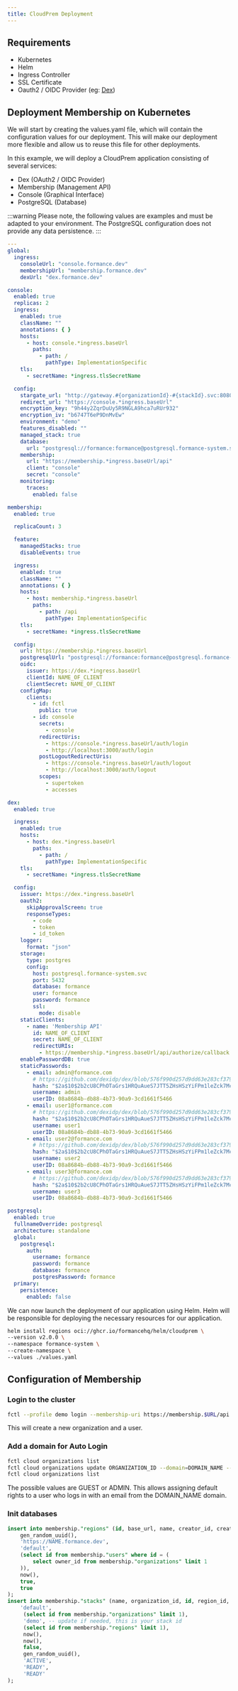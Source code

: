 ```yaml
---
title: CloudPrem Deployment
---
```

## Requirements
- Kubernetes
- Helm
- Ingress Controller
- SSL Certificate
- Oauth2 / OIDC Provider (eg: [Dex](https://dexidp.io/))

## Deployment Membership on Kubernetes
We will start by creating the values.yaml file, which will contain the configuration values for our deployment. This will make our deployment more flexible and allow us to reuse this file for other deployments.

In this example, we will deploy a CloudPrem application consisting of several services:

* Dex (OAuth2 / OIDC Provider)
* Membership (Management API)
* Console (Graphical Interface)
* PostgreSQL (Database)


:::warning
Please note, the following values are examples and must be adapted to your environment. The PostgreSQL configuration does not provide any data persistence.
:::

```yaml
---
global:
  ingress:
    consoleUrl: "console.formance.dev"
    membershipUrl: "membership.formance.dev"
    dexUrl: "dex.formance.dev"

console:
  enabled: true
  replicas: 2
  ingress:
    enabled: true
    className: ""
    annotations: { }
    hosts:
      - host: console.*ingress.baseUrl
        paths:
          - path: /
            pathType: ImplementationSpecific
    tls:
      - secretName: *ingress.tlsSecretName

  config:
    stargate_url: "http://gateway.#{organizationId}-#{stackId}.svc:8080/api" # DO NOT CHANGE
    redirect_url: "https://console.*ingress.baseUrl"
    encryption_key: "9h44y2ZqrDuUy5R9NGLA9hca7uRUr932"
    encryption_iv: "b6747T6eP9DnMvEw"
    environment: "demo"
    features_disabled: ""
    managed_stack: true
    database:
      url: "postgresql://formance:formance@postgresql.formance-system.svc:5432/console?sslmode=disable"
    membership:
      url: "https://membership.*ingress.baseUrl/api"
      client: "console"
      secret: "console"
    monitoring:
      traces:
        enabled: false

membership:
  enabled: true

  replicaCount: 3

  feature:
    managedStacks: true
    disableEvents: true

  ingress:
    enabled: true
    className: ""
    annotations: { }
    hosts:
      - host: membership.*ingress.baseUrl
        paths:
          - path: /api
            pathType: ImplementationSpecific
    tls:
      - secretName: *ingress.tlsSecretName

  config:
    url: https://membership.*ingress.baseUrl
    postgresqlUrl: "postgresql://formance:formance@postgresql.formance-system.svc:5432/formance?sslmode=disable"
    oidc:
      issuer: https://dex.*ingress.baseUrl
      clientId: NAME_OF_CLIENT
      clientSecret: NAME_OF_CLIENT
    configMap:
      clients:
        - id: fctl
          public: true
        - id: console
          secrets:
            - console
          redirectUris:
            - https://console.*ingress.baseUrl/auth/login
            - http://localhost:3000/auth/login
          postLogoutRedirectUris:
            - https://console.*ingress.baseUrl/auth/logout
            - http://localhost:3000/auth/logout
          scopes:
            - supertoken
            - accesses

dex:
  enabled: true

  ingress:
    enabled: true
    hosts:
      - host: dex.*ingress.baseUrl
        paths:
          - path: /
            pathType: ImplementationSpecific
    tls:
      - secretName: *ingress.tlsSecretName

  config:
    issuer: https://dex.*ingress.baseUrl
    oauth2:
      skipApprovalScreen: true
      responseTypes:
        - code
        - token
        - id_token
    logger:
      format: "json"
    storage:
      type: postgres
      config:
        host: postgresql.formance-system.svc
        port: 5432
        database: formance
        user: formance
        password: formance
        ssl:
          mode: disable
    staticClients:
      - name: 'Membership API'
        id: NAME_OF_CLIENT
        secret: NAME_OF_CLIENT
        redirectURIs:
          - https://membership.*ingress.baseUrl/api/authorize/callback
    enablePasswordDB: true
    staticPasswords:
      - email: admin@formance.com
        # https://github.com/dexidp/dex/blob/576f990d257d9dd63e283cf379960e50506e8bcc/examples/config-dev.yaml#L145
        hash: "$2a$10$2b2cU8CPhOTaGrs1HRQuAueS7JTT5ZHsHSzYiFPm1leZck7Mc8T4W" # password
        username: admin
        userID: 08a8684b-db88-4b73-90a9-3cd1661f5466
      - email: user1@formance.com
        # https://github.com/dexidp/dex/blob/576f990d257d9dd63e283cf379960e50506e8bcc/examples/config-dev.yaml#L145
        hash: "$2a$10$2b2cU8CPhOTaGrs1HRQuAueS7JTT5ZHsHSzYiFPm1leZck7Mc8T4W" # password
        username: user1
        userID: 08a8684b-db88-4b73-90a9-3cd1661f5466
      - email: user2@formance.com
        # https://github.com/dexidp/dex/blob/576f990d257d9dd63e283cf379960e50506e8bcc/examples/config-dev.yaml#L145
        hash: "$2a$10$2b2cU8CPhOTaGrs1HRQuAueS7JTT5ZHsHSzYiFPm1leZck7Mc8T4W" # password
        username: user2
        userID: 08a8684b-db88-4b73-90a9-3cd1661f5466
      - email: user3@formance.com
        # https://github.com/dexidp/dex/blob/576f990d257d9dd63e283cf379960e50506e8bcc/examples/config-dev.yaml#L145
        hash: "$2a$10$2b2cU8CPhOTaGrs1HRQuAueS7JTT5ZHsHSzYiFPm1leZck7Mc8T4W" # password
        username: user3
        userID: 08a8684b-db88-4b73-90a9-3cd1661f5466

postgresql:
  enabled: true
  fullnameOverride: postgresql
  architecture: standalone
  global:
    postgresql:
      auth:
        username: formance
        password: formance
        database: formance
        postgresPassword: formance
  primary:
    persistence:
      enabled: false
```
We can now launch the deployment of our application using Helm. Helm will be responsible for deploying the necessary resources for our application.
```bash
helm install regions oci://ghcr.io/formancehq/helm/cloudprem \
--version v2.0.0 \
--namespace formance-system \
--create-namespace \
--values ./values.yaml
```

## Configuration of Membership

### Login to the cluster

```bash
fctl --profile demo login --membership-uri https://membership.$URL/api
```

This will create a new organization and a user.

### Add a domain for Auto Login
```bash
fctl cloud organizations list
fctl cloud organizations update ORGANIZATION_ID --domain=DOMAIN_NAME --default-organization-role=GUEST --default-stack-role=GUEST
fctl cloud organizations list
```
The possible values are GUEST or ADMIN. This allows assigning default rights to a user who logs in with an email from the DOMAIN_NAME domain.

### Init databases

```SQL
insert into membership."regions" (id, base_url, name, creator_id, created_at, production, active) values (
    gen_random_uuid(),
    'https://NAME.formance.dev',
    'default',
    (select id from membership."users" where id = (
        select owner_id from membership."organizations" limit 1
    )),
    now(),
    true,
    true
);
insert into membership."stacks" (name, organization_id, id, region_id, created_at, updated_at, stargate_enabled, client_secret, state, status, expected_status) values (
    'default',
     (select id from membership."organizations" limit 1),
     'demo', -- update if needed, this is your stack id
     (select id from membership."regions" limit 1),
     now(),
     now(),
     false,
     gen_random_uuid(),
     'ACTIVE',
     'READY',
     'READY'
);
```

